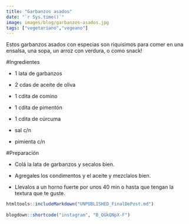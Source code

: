 ```yaml
---
title: "Garbanzos asados"
date: "`r Sys.time()`"
image: images/blog/garbanzos-asados.jpg
tags: ["vegetariano","vegeano"]
---
```


Estos garbanzos asados con especias son riquísimos para comer en una ensalsa, una sopa, un arroz con verdura, o como snack!


#Ingredientes

- 1 lata de garbanzos

- 2 cdas de aceite de oliva

- 1 cdita de comino

- 1 cdita de pimentón

- 1 cdita de cúrcuma

- sal c/n

- pimienta c/n


#Preparación

- Colá la lata de garbanzos y secalos bien.

- Agregales los condimentos y el aceite y mezclalos bien.

- Llevalos a un horno fuerte por unos 40 min o hasta que tengan la textura que te guste.


```r
htmltools::includeMarkdown("UNPUBLISHED_FinalDePost.md")
 
blogdown::shortcode("instagram", "B_QGkQNpX-F")
```
